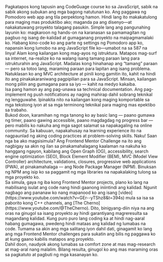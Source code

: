 
<MDXContentWrapper>
  <TitleContent title="Layunin at Hangarin">
    Pagkatapos kong tapusin ang CodeGuage course ko sa JavaScript, sabik na
    sabik akong subukan ang mga bagong natutunan ko. Ang paggawa ng Pomodoro web
    app ang tila perpektong hamon. Hindi lang ito makakatulong para maging mas
    produktibo ako; maganda pa ang disenyo—at nakakatuwang proyekto talagang
    pasukin. Simple lang ang pangunahing layunin ko: magkaroon ng hands-on na
    karanasan sa pamamagitan ng pagbuo ng isang de-kalidad at gumaganang
    proyekto na maipagmamalaki ko.
  </TitleContent>
  <TitleContent title="Mga Suliranin at Proseso ng Pag-iisip">
    Habang kino-code ko ang parte ng settings ng Pomodoro app ko, napansin kong
    lumobo na ang JavaScript file ko—umabot na sa 587 na linya! Alam kong
    kailangan kong mag-ayos ng istruktura. Matapos mag-surf sa internet,
    na-realize ko na walang isang tamang paraan lang para istrukturahin ang
    JavaScript. Madalas kong hinahanap ang “tamang” paraan — pero sa totoo lang,
    maraming paraan para lapitan ang isang problema. Natuklasan ko ang MVC
    architecture at pinili kong gamitin ito, kahit na hindi ito ang
    pinakakaraniwang pagpipilian para sa JavaScript. Minsan, kailangan mong
    piliin ang gumagana para sa iyo — kahit na medyo kakaiba.
    <br />
    Isa pang hamon ay ang pag-unawa sa technical documentation. Ang
    pag-implement ng push notifications ay naging mahirap dahil sobrang teknikal
    ng lengguwahe. Ipinakita nito na kailangan kong maging komportable sa mga
    tekstong iyon at sa mga terminong teknikal para maging mas epektibo sa
    trabaho.
    <br />
    Bukod doon, karamihan ng mga tanong ko ay basic lang — paano gumawa ng
    timer, paano gawing accessible, paano magdagdag ng progress bar — pero
    mabilis ko nakuha ang mga sagot salamat sa napakagaling na online community.
    Sa kabuuan, napakahusay na learning experience ito na nagpaunlad ng aking
    coding practices at problem-solving skills.
  </TitleContent>
  <TitleContent title="Mga Natutunan">
    Naku! Saan nga ba ako magsisimula? Ang Frontend Mentor Challenge na ito ang
    nagbigay sa akin ng ilan sa pinakamahalagang kaalaman na nakuha ko hanggang
    ngayon, kabilang ang Open Graph (OG), accessibility, search engine
    optimization (SEO), Block Element Modifier (BEM), MVC (Model View
    Controller) architecture, validations, closures, progressive web
    applications (PWA), at pinakamahalaga — ang Node Package Manager (NPM).
    Binuksan ng NPM ang isip ko sa paggamit ng mga libraries na napakalaking
    tulong sa mga proyekto ko.
    <br />
    Sa simula, gaya ng iba kong Frontend Mentor projects, plano ko lang na
    mabilisang isulat ang code nang hindi gaanong iniintindi ang kalidad. Ngunit
    nagbago ang pananaw ko nang mapanood ko ang isang
    [video](https://www.youtube.com/watch?v=GEr--yTShz8&t=394s) mula sa isa sa
    paborito kong C++ channels, ang [The
    Cherno](https://www.youtube.com/@TheCherno). Dito, binigyang-diin niya na
    ang oras na ginugol sa isang proyekto ay hindi garantiyang magreresulta sa
    magandang kalidad. Kung puro puro lang coding ka at hindi nag-aaral habang
    gumagawa, pwedeng hindi mataas ang kalidad ng lumabas na code. Tumama sa
    akin ang mga salitang iyon dahil dati, ginagamit ko lang ang mga Frontend
    Mentor challenges para sukatin ang bilis ng paggawa ko at kung gaano kabilis
    matapos ang proyekto.
    <br />
    Dahil doon, naudyok akong lumabas sa comfort zone at mas mag-research at
    mag-aral nang malalim. Bilang resulta, ginugol ko ang mas maraming oras sa
    pagkatuto at pagbuti ng mga kasanayan ko.
  </TitleContent>
</MDXContentWrapper>
